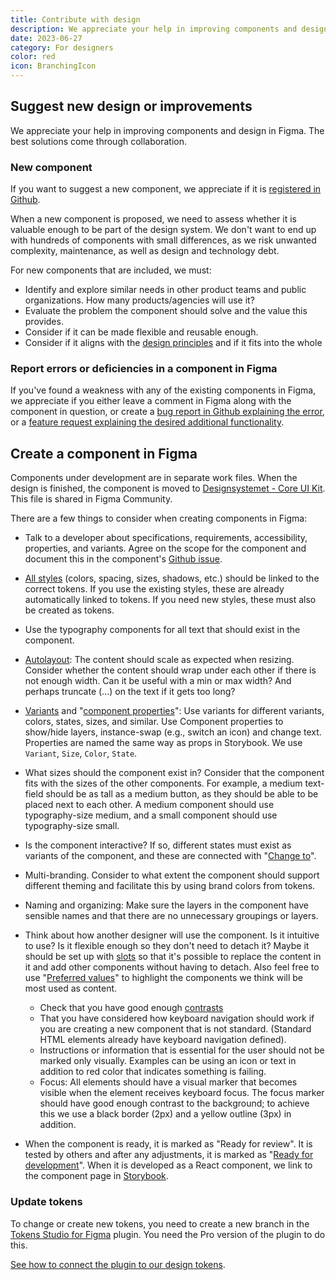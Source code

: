 ```yaml
---
title: Contribute with design
description: We appreciate your help in improving components and design in Figma.
date: 2023-06-27
category: For designers
color: red
icon: BranchingIcon
---
```


## Suggest new design or improvements

We appreciate your help in improving components and design in Figma. The best solutions come through collaboration.

### New component

If you want to suggest a new component, we appreciate if it is [registered in Github](https://github.com/digdir/designsystemet/discussions/new?category=components).

When a new component is proposed, we need to assess whether it is valuable enough to be part of the design system. We don't want to end up with hundreds of components with small differences, as we risk unwanted complexity, maintenance, as well as design and technology debt.

For new components that are included, we must:

- Identify and explore similar needs in other product teams and public organizations. How many products/agencies will use it?
- Evaluate the problem the component should solve and the value this provides.
- Consider if it can be made flexible and reusable enough.
- Consider if it aligns with the [design principles](/en/fundamentals/introduction/design-principles) and if it fits into the whole

### Report errors or deficiencies in a component in Figma

If you've found a weakness with any of the existing components in Figma, we appreciate if you either leave a comment in Figma along with the component in question, or create a [bug report in Github explaining the error](https://github.com/digdir/designsystemet/issues/new?assignees=&labels=%F0%9F%90%9B+bug&projects=&template=1bug_report.yml), or a [feature request explaining the desired additional functionality](https://github.com/digdir/designsystemet/issues/new?assignees=&labels=%E2%9C%A8feature+request%2Cneeds+prioritization%E2%9D%97%EF%B8%8F&projects=&template=2feature_request.yml).

## Create a component in Figma

Components under development are in separate work files. When the design is finished, the component is moved to [Designsystemet - Core UI Kit](https://www.figma.com/@designsystemet). This file is shared in Figma Community.

There are a few things to consider when creating components in Figma:

- Talk to a developer about specifications, requirements, accessibility, properties, and variants. Agree on the scope for the component and document this in the component's [Github issue](https://github.com/orgs/digdir/projects/3/views/14).

- [All styles](https://docs.tokens.studio/available-tokens/available-tokens) (colors, spacing, sizes, shadows, etc.) should be linked to the correct tokens. If you use the existing styles, these are already automatically linked to tokens. If you need new styles, these must also be created as tokens.

- Use the typography components for all text that should exist in the component.

- [Autolayout](https://help.figma.com/hc/en-us/articles/5731482952599-Using-auto-layout): The content should scale as expected when resizing. Consider whether the content should wrap under each other if there is not enough width. Can it be useful with a min or max width? And perhaps truncate (...) on the text if it gets too long?

- [Variants](https://help.figma.com/hc/en-us/articles/360056440594-Create-and-use-variants) and "[component properties](https://help.figma.com/hc/en-us/articles/5579474826519-Explore-component-properties)": Use variants for different variants, colors, states, sizes, and similar. Use Component properties to show/hide layers, instance-swap (e.g., switch an icon) and change text. Properties are named the same way as props in Storybook. We use `Variant`, `Size`, `Color`, `State`.

- What sizes should the component exist in? Consider that the component fits with the sizes of the other components. For example, a medium text-field should be as tall as a medium button, as they should be able to be placed next to each other. A medium component should use typography-size medium, and a small component should use typography-size small.

- Is the component interactive? If so, different states must exist as variants of the component, and these are connected with "[Change to](https://help.figma.com/hc/en-us/articles/360061175334-Create-interactive-components-with-variants#create)".

- Multi-branding. Consider to what extent the component should support different theming and facilitate this by using brand colors from tokens.

- Naming and organizing: Make sure the layers in the component have sensible names and that there are no unnecessary groupings or layers.

- Think about how another designer will use the component. Is it intuitive to use? Is it flexible enough so they don't need to detach it? Maybe it should be set up with [slots](https://www.youtube.com/watch?v=FOGgsPz3UTk) so that it's possible to replace the content in it and add other components without having to detach. Also feel free to use "[Preferred values](https://help.figma.com/hc/en-us/articles/5579474826519-Explore-component-properties#preferred)" to highlight the components we think will be most used as content.

  - Check that you have good enough [contrasts](https://www.uutilsynet.no/regelverk/testprosedyrar-nettstader/709#suksesskriterium_143_kontrast)
  - That you have considered how keyboard navigation should work if you are creating a new component that is not standard. (Standard HTML elements already have keyboard navigation defined).
  - Instructions or information that is essential for the user should not be marked only visually. Examples can be using an icon or text in addition to red color that indicates something is failing.
  - Focus: All elements should have a visual marker that becomes visible when the element receives keyboard focus. The focus marker should have good enough contrast to the background; to achieve this we use a black border (2px) and a yellow outline (3px) in addition.

- When the component is ready, it is marked as "Ready for review". It is tested by others and after any adjustments, it is marked as "[Ready for development](https://help.figma.com/hc/en-us/articles/15023124644247-Guide-to-Dev-Mode)". When it is developed as a React component, we link to the component page in [Storybook](https://storybook.designsystemet.no).

### Update tokens

To change or create new tokens, you need to create a new branch in the [Tokens Studio for Figma](https://tokens.studio/) plugin. You need the Pro version of the plugin to do this.

[See how to connect the plugin to our design tokens](/en/fundamentals/for-designers/getting-started#use-your-own-color-palette-on-the-components).
